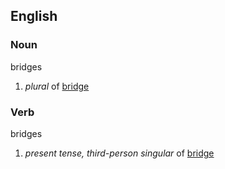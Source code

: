 ==English==
===Noun===
;bridges
#''plural'' of [[bridge]]

===Verb===
;bridges
#''present tense, third-person singular'' of [[bridge]]